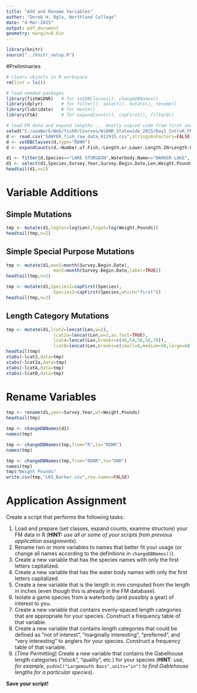 ```yaml
---
title: "Add and Rename Variables"
author: "Derek H. Ogle, Northland College"
date: "4-Mar-2015"
output: pdf_document
geometry: margin=0.6in
---
```


```r
library(knitr)
source("../knitr_setup.R")
```

#Preliminaries
```r
# clears objects in R workspace
rm(list = ls())
```

```r
# load needed packages
library(fishWiDNR)   # for setDBClasses(), changeDBNames()
library(dplyr)       # for filter(), select(), mutate(), rename()
library(lubridate)   # for month()
library(FSA)         # for expandCounts(), capFirst(), filterD()
```

```r
# load FM data and expand lengths ... mostly copied code from first and second handouts
setwd("C:/aaaWork/Web/fishR/Courses/WiDNR_Statewide_2015/Day1_IntroR_FMData")
d <- read.csv("SAWYER_fish_raw_data_012915.csv",stringsAsFactors=FALSE,na.strings=c("-","NA",""))
d <- setDBClasses(d,type="RDNR")
d <- expandCounts(d,~Number.of.Fish,~Length.or.Lower.Length.IN+Length.Upper.IN,new.name="Len")
```

```r
d1 <- filter(d,Species=="LAKE STURGEON",Waterbody.Name=="BARKER LAKE",!is.na(Weight.Pounds))
d1 <- select(d1,Species,Survey.Year,Survey.Begin.Date,Len,Weight.Pounds)
headtail(d1,n=2)
```

# Variable Additions
## Simple Mutations

```r
tmp <- mutate(d1,loglen=log(Len),logwt=log(Weight.Pounds))
headtail(tmp,n=2)
```

## Simple Special Purpose Mutations

```r
tmp <- mutate(d1,mon1=month(Survey.Begin.Date),
                  mon2=month(Survey.Begin.Date,label=TRUE))
headtail(tmp,n=2)
```

```r
tmp <- mutate(d1,Species1=capFirst(Species),
                  Species2=capFirst(Species,which="first"))
headtail(tmp,n=2)
```

## Length Category Mutations

```r
tmp <- mutate(d1,lcat2=lencat(Len,w=2),
                  lcat2a=lencat(Len,w=2,as.fact=TRUE),
                  lcatA=lencat(Len,breaks=c(46,54,56,58,70)),
                  lcatB=lencat(Len,breaks=c(small=0,medium=50,large=60,very_large=70),use.names=TRUE) )
headtail(tmp)
xtabs(~lcat2,data=tmp)
xtabs(~lcat2a,data=tmp)
xtabs(~lcatA,data=tmp)
xtabs(~lcatB,data=tmp)
```

\newpage

# Rename Variables

```r
tmp <- rename(d1,year=Survey.Year,wt=Weight.Pounds)
headtail(tmp)
```

```r
tmp <- changeDBNames(d1)
names(tmp)
```

```r
tmp <- changeDBNames(tmp,from="R",to="RDNR")
names(tmp)
```

```r
tmp <- changeDBNames(tmp,from="RDNR",to="DNR")
names(tmp)
tmp$"Weight Pounds"
write.csv(tmp,"LKS_Barker.csv",row.names=FALSE)
```


\newpage

# Application Assignment

Create a script that performs the following tasks:

1. Load and prepare (set classes, expand counts, examine structure) your FM data in R (**HINT:** *use all or some of your scripts from previous application assignments*).
1. Rename two or more variables to names that better fit your usage (or change all names according to the definitions in `changeDBNames()`).
1. Create a new variable that has the species names with only the first letters capitalized.
1. Create a new variable that has the water body names with only the first letters capitalized.
1. Create a new variable that is the length in mm computed from the length in inches (even though this is already in the FM database).
1. Isolate a game species from a waterbody (and possibly a gear) of interest to you.
1. Create a new variable that contains evenly-spaced length categories that are appropriate for your species.  Construct a frequency table of that variable.
1. Create a new variable that contains length categories that could be defined as "not of interest", "marginally interesting", "preferred", and "very interesting" to anglers for your species.  Construct a frequency table of that variable.
\vspace{12pt}
1. (*Time Permitting*) Create a new variable that contains the Gabelhouse length categories ("stock", "quality", etc.) for your species (**HINT**: *use, for example,* `psdVal("Largemouth Bass",units="in")` *to find Gablehouse lengths for a particular species*).

**Save your script!**
